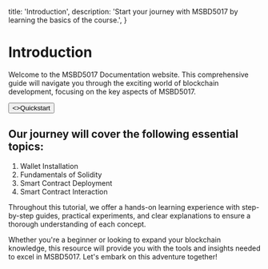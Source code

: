 
  title: 'Introduction',
  description:
    'Start your journey with MSBD5017 by learning the basics of the course.',
}

# Introduction

Welcome to the MSBD5017 Documentation website. This comprehensive guide will navigate you through the exciting world of blockchain development, focusing on the key aspects of MSBD5017.

<div className="not-prose mb-16 mt-6 flex gap-3">
  <Button href="/getting-started" arrow="right">
    <>Quickstart</>
  </Button>
</div>

## Our journey will cover the following essential topics:

1. Wallet Installation
2. Fundamentals of Solidity
3. Smart Contract Deployment
4. Smart Contract Interaction

Throughout this tutorial, we offer a hands-on learning experience with step-by-step guides, practical experiments,
and clear explanations to ensure a thorough understanding of each concept.

Whether you're a beginner or looking to expand your blockchain knowledge,
this resource will provide you with the tools and insights needed to excel in MSBD5017.
Let's embark on this adventure together!
